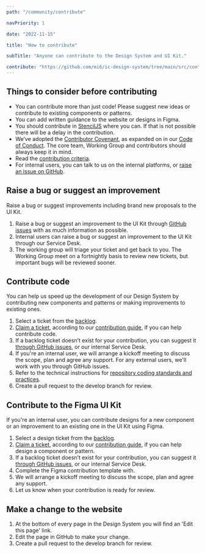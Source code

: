 ```yaml
---
path: "/community/contribute"

navPriority: 1

date: "2022-11-15"

title: "How to contribute"

subTitle: "Anyone can contribute to the Design System and UI Kit."

contribute: "https://github.com/mi6/ic-design-system/tree/main/src/content/structured/community/contribute.mdx?at=develop"
---
```


## Things to consider before contributing

- You can contribute more than just code! Please suggest new ideas or contribute to existing components or patterns.
- You can add written guidance to the website or designs in Figma.
- You should contribute in [StencilJS](https://stenciljs.com/) where you can. If that is not possible there will be a delay in the contribution.
- We’ve adopted the [Contributor Covenant](https://www.contributor-covenant.org/), as expanded on in our [Code of Conduct](https://github.com/mi6/ic-design-system/tree/main/CODE_OF_CONDUCT.md). The core team, Working Group and contributors should always keep it in mind.
- Read the [contribution criteria](/community/contribute-criteria).
- For internal users, you can talk to us on the internal platforms, or [raise an issue on GitHub](https://github.com/mi6/ic-design-system/issues).

## Raise a bug or suggest an improvement

Raise a bug or suggest improvements including brand new proposals to the UI Kit.

1. Raise a bug or suggest an improvement to the UI Kit through [GitHub issues](https://github.com/mi6/ic-design-system/issues) with as much information as possible.
2. Internal users can raise a bug or suggest an improvement to the UI Kit through our Service Desk.
3. The working group will triage your ticket and get back to you. The Working Group meet on a fortnightly basis to review new tickets, but important bugs will be reviewed sooner.

## Contribute code

You can help us speed up the development of our Design System by contributing new components and patterns or making improvements to existing ones.

1. Select a ticket from the [backlog](https://github.com/mi6/ic-design-system/issues).
2. [Claim a ticket](https://github.com/mi6/ic-design-system/issues), according to our [contribution guide](https://github.com/mi6/ic-design-system/tree/main/CONTRIBUTING.md), if you can help contribute code.
3. If a backlog ticket doesn’t exist for your contribution, you can suggest it [through GitHub issues](https://github.com/mi6/ic-design-system/issues), or our internal Service Desk.
4. If you're an internal user, we will arrange a kickoff meeting to discuss the scope, plan and agree any support. For any external users, we'll work with you through GitHub issues.
5. Refer to the technical instructions for [repository coding standards and practices](https://github.com/mi6/ic-design-system/tree/main/CONTRIBUTING.md).
6. Create a pull request to the develop branch for review.

## Contribute to the Figma UI Kit

<IcAlert
  title="Need to know"
  message="The Figma UI Kit is only available to internal users at the moment, but we will be sharing it publicly soon. That means only internal users can contribute to our Figma UI Kit at the moment, sorry!"
  variant="info"
/>

If you're an internal user, you can contribute designs for a new component or an improvement to an existing one in the UI Kit using Figma.

1. Select a design ticket from the [backlog](https://github.com/mi6/ic-design-system/issues).
2. [Claim a ticket](https://github.com/mi6/ic-design-system/issues), according to our [contribution guide](https://github.com/mi6/ic-design-system/tree/main/CONTRIBUTING.md), if you can help design a component or pattern.
3. If a backlog ticket doesn’t exist for your contribution, you can suggest it [through GitHub issues](https://github.com/mi6/ic-design-system/issues), or our internal Service Desk.
4. Complete the Figma contribution template with.
5. We will arrange a kickoff meeting to discuss the scope, plan and agree any support.
6. Let us know when your contribution is ready for review.

## Make a change to the website

1. At the bottom of every page in the Design System you will find an 'Edit this page' link.
2. Edit the page in GitHub to make your change.
3. Create a pull request to the develop branch for review.
